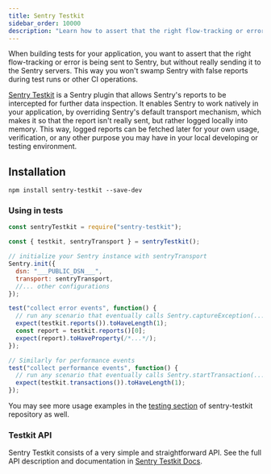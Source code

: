 ```yaml
---
title: Sentry Testkit
sidebar_order: 10000
description: "Learn how to assert that the right flow-tracking or error is being sent to Sentry, but without really sending it to the Sentry servers."
---
```


When building tests for your application, you want to assert that the right flow-tracking or error is being sent to Sentry, but without really sending it to the Sentry servers. This way you won't swamp Sentry with false reports during test runs or other CI operations.

[Sentry Testkit](https://zivl.github.io/sentry-testkit/) is a Sentry plugin that allows Sentry's reports to be intercepted for further data inspection. It enables Sentry to work natively in your application, by overriding Sentry's default transport mechanism, which makes it so that the report isn't really sent, but rather logged locally into memory. This way, logged reports can be fetched later for your own usage, verification, or any other purpose you may have in your local developing or testing environment.

## Installation

```
npm install sentry-testkit --save-dev
```

### Using in tests

```javascript
const sentryTestkit = require("sentry-testkit");

const { testkit, sentryTransport } = sentryTestkit();

// initialize your Sentry instance with sentryTransport
Sentry.init({
  dsn: "___PUBLIC_DSN___",
  transport: sentryTransport,
  //... other configurations
});

test("collect error events", function() {
  // run any scenario that eventually calls Sentry.captureException(...)
  expect(testkit.reports()).toHaveLength(1);
  const report = testkit.reports()[0];
  expect(report).toHaveProperty(/*...*/);
});

// Similarly for performance events
test("collect performance events", function() {
  // run any scenario that eventually calls Sentry.startTransaction(...)
  expect(testkit.transactions()).toHaveLength(1);
});
```

You may see more usage examples in the [testing section](https://github.com/zivl/sentry-testkit/tree/master/test) of sentry-testkit repository as well.

### Testkit API

Sentry Testkit consists of a very simple and straightforward API.
See the full API description and documentation in [Sentry Testkit Docs](https://zivl.github.io/sentry-testkit/docs/api).
